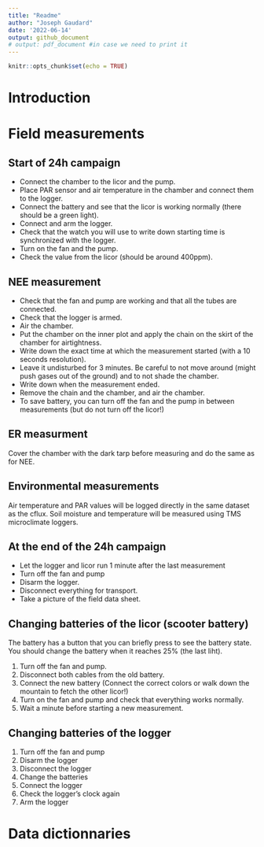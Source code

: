 ```yaml
---
title: "Readme"
author: "Joseph Gaudard"
date: '2022-06-14'
output: github_document
# output: pdf_document #in case we need to print it
---
```


```r
knitr::opts_chunk$set(echo = TRUE)
```

# Introduction


# Field measurements

## Start of 24h campaign

- Connect the chamber to the licor and the pump.
- Place PAR sensor and air temperature in the chamber and connect them to the logger.
<!-- - Connect the soil temperature sensor to the logger. -->
- Connect the battery and see that the licor is working normally (there should be a green light).
- Connect and arm the logger.
- Check that the watch you will use to write down starting time is synchronized with the logger.
- Turn on the fan and the pump.
- Check the value from the licor (should be around 400ppm).

## NEE measurement
- Check that the fan and pump are working and that all the tubes are connected.
- Check that the logger is armed.
- Air the chamber.
<!-- - Put the soil temperature probe in the ground on the edge of the inner plot. -->
- Put the chamber on the inner plot and apply the chain on the skirt of the chamber for airtightness.
- Write down the exact time at which the measurement started (with a 10 seconds resolution).
- Leave it undisturbed for 3 minutes. Be careful to not move around (might push gases out of the ground) and to not shade the chamber.
- Write down when the measurement ended.
- Remove the chain and the chamber, and air the chamber.
- To save battery, you can turn off the fan and the pump in between measurements (but do not turn off the licor!)

## ER measurment
Cover the chamber with the dark tarp before measuring and do the same as for NEE.

## Environmental measurements
Air temperature and PAR values will be logged directly in the same dataset as the cflux.
Soil moisture and temperature will be measured using TMS microclimate loggers.
<!-- Should we measure soil moisture after each measurements? I think yes, but it might be destructive (because of the pins we have to put in the plot each time)? -->

## At the end of the 24h campaign
- Let the logger and licor run 1 minute after the last measurement
- Turn off the fan and pump
- Disarm the logger.
- Disconnect everything for transport.
- Take a picture of the field data sheet.

## Changing batteries of the licor (scooter battery)
<!-- The licor will have an orange light when it needs a new battery (and you will hear the pump struggling too). You can finish the current measurement but will have to change the battery afterwards. -->
The battery has a button that you can briefly press to see the battery state.
You should change the battery when it reaches 25% (the last liht).

1. Turn off the fan and pump.
5. Disconnect both cables from the old battery.
0. Connect the new battery (Connect the correct colors or walk down the mountain to fetch the other licor!)
4. Turn on the fan and pump and check that everything works normally.
2. Wait a minute before starting a new measurement.

## Changing batteries of the logger

1. Turn off the fan and pump
4. Disarm the logger
2. Disconnect the logger
3. Change the batteries
2. Connect the logger
7. Check the logger's clock again
8. Arm the logger



# Data dictionnaries
